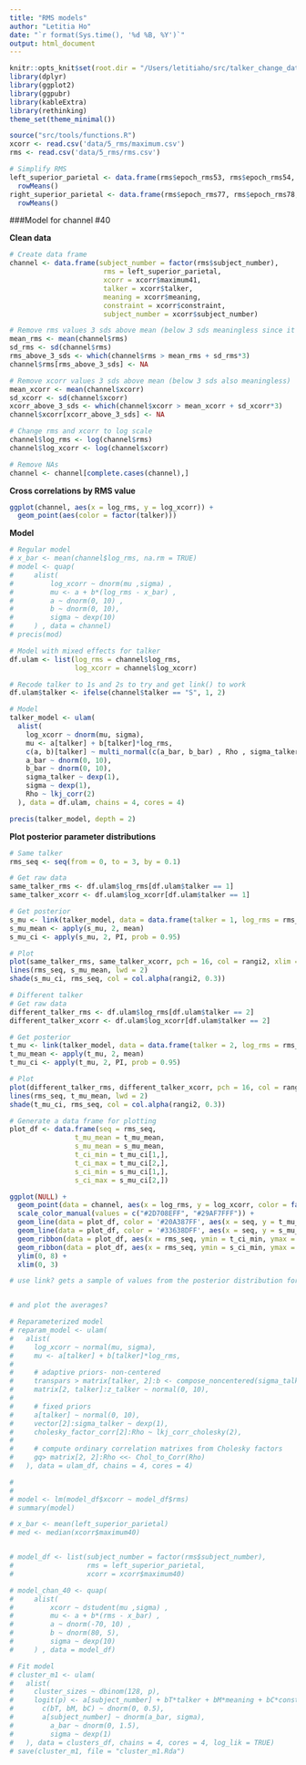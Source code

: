 ```yaml
---
title: "RMS models"
author: "Letitia Ho"
date: "`r format(Sys.time(), '%d %B, %Y')`"
output: html_document
---
```


```r
knitr::opts_knit$set(root.dir = "/Users/letitiaho/src/talker_change_data_processing")
library(dplyr)
library(ggplot2)
library(ggpubr)
library(kableExtra)
library(rethinking)
theme_set(theme_minimal())  
```

```r
source("src/tools/functions.R")
xcorr <- read.csv('data/5_rms/maximum.csv')
rms <- read.csv('data/5_rms/rms.csv')
```

```r
# Simplify RMS
left_superior_parietal <- data.frame(rms$epoch_rms53, rms$epoch_rms54, rms$epoch_rms60, rms$epoch_rms61, rms$epoch_rms67) %>%
  rowMeans()
right_superior_parietal <- data.frame(rms$epoch_rms77, rms$epoch_rms78, rms$epoch_rms79, rms$epoch_rms85, rms$epoch_rms86) %>%
  rowMeans()
```

###Model for channel #40

**Clean data**
```r
# Create data frame
channel <- data.frame(subject_number = factor(rms$subject_number),
                       rms = left_superior_parietal,
                       xcorr = xcorr$maximum41,
                       talker = xcorr$talker,
                       meaning = xcorr$meaning,
                       constraint = xcorr$constraint,
                       subject_number = xcorr$subject_number)

# Remove rms values 3 sds above mean (below 3 sds meaningless since it's negative)
mean_rms <- mean(channel$rms)
sd_rms <- sd(channel$rms)
rms_above_3_sds <- which(channel$rms > mean_rms + sd_rms*3)
channel$rms[rms_above_3_sds] <- NA

# Remove xcorr values 3 sds above mean (below 3 sds also meaningless)
mean_xcorr <- mean(channel$xcorr)
sd_xcorr <- sd(channel$xcorr)
xcorr_above_3_sds <- which(channel$xcorr > mean_xcorr + sd_xcorr*3)
channel$xcorr[xcorr_above_3_sds] <- NA

# Change rms and xcorr to log scale
channel$log_rms <- log(channel$rms)
channel$log_xcorr <- log(channel$xcorr)

# Remove NAs
channel <- channel[complete.cases(channel),]
```

**Cross correlations by RMS value**
```r
ggplot(channel, aes(x = log_rms, y = log_xcorr)) + 
  geom_point(aes(color = factor(talker)))
```

**Model**
```r
# Regular model
# x_bar <- mean(channel$log_rms, na.rm = TRUE)
# model <- quap(
#     alist(
#         log_xcorr ~ dnorm(mu ,sigma) ,
#         mu <- a + b*(log_rms - x_bar) ,
#         a ~ dnorm(0, 10) ,
#         b ~ dnorm(0, 10),
#         sigma ~ dexp(10)
#     ) , data = channel)
# precis(mod)
```

```r
# Model with mixed effects for talker
df.ulam <- list(log_rms = channel$log_rms,
                log_xcorr = channel$log_xcorr)

# Recode talker to 1s and 2s to try and get link() to work
df.ulam$talker <- ifelse(channel$talker == "S", 1, 2)

# Model
talker_model <- ulam(
  alist(
    log_xcorr ~ dnorm(mu, sigma),
    mu <- a[talker] + b[talker]*log_rms,
    c(a, b)[talker] ~ multi_normal(c(a_bar, b_bar) , Rho , sigma_talker),
    a_bar ~ dnorm(0, 10),
    b_bar ~ dnorm(0, 10),
    sigma_talker ~ dexp(1),
    sigma ~ dexp(1),
    Rho ~ lkj_corr(2)
  ), data = df.ulam, chains = 4, cores = 4)

precis(talker_model, depth = 2)
```

**Plot posterior parameter distributions**

```r
# Same talker
rms_seq <- seq(from = 0, to = 3, by = 0.1)

# Get raw data
same_talker_rms <- df.ulam$log_rms[df.ulam$talker == 1]
same_talker_xcorr <- df.ulam$log_xcorr[df.ulam$talker == 1]

# Get posterior
s_mu <- link(talker_model, data = data.frame(talker = 1, log_rms = rms_seq))
s_mu_mean <- apply(s_mu, 2, mean)
s_mu_ci <- apply(s_mu, 2, PI, prob = 0.95)

# Plot
plot(same_talker_rms, same_talker_xcorr, pch = 16, col = rangi2, xlim = c(0, 3), ylim = c(0, 8))
lines(rms_seq, s_mu_mean, lwd = 2)
shade(s_mu_ci, rms_seq, col = col.alpha(rangi2, 0.3))
```

```r
# Different talker
# Get raw data
different_talker_rms <- df.ulam$log_rms[df.ulam$talker == 2]
different_talker_xcorr <- df.ulam$log_xcorr[df.ulam$talker == 2]

# Get posterior
t_mu <- link(talker_model, data = data.frame(talker = 2, log_rms = rms_seq))
t_mu_mean <- apply(t_mu, 2, mean)
t_mu_ci <- apply(t_mu, 2, PI, prob = 0.95)

# Plot
plot(different_talker_rms, different_talker_xcorr, pch = 16, col = rangi2, xlim = c(0, 3), ylim = c(0, 8))
lines(rms_seq, t_mu_mean, lwd = 2)
shade(t_mu_ci, rms_seq, col = col.alpha(rangi2, 0.3))
```


```r
# Generate a data frame for plotting
plot_df <- data.frame(seq = rms_seq,
                t_mu_mean = t_mu_mean,
                s_mu_mean = s_mu_mean,
                t_ci_min = t_mu_ci[1,],
                t_ci_max = t_mu_ci[2,],
                s_ci_min = s_mu_ci[1,],
                s_ci_max = s_mu_ci[2,])

ggplot(NULL) +
  geom_point(data = channel, aes(x = log_rms, y = log_xcorr, color = factor(talker))) +
  scale_color_manual(values = c("#2D708EFF", "#29AF7FFF")) +
  geom_line(data = plot_df, color = '#20A387FF', aes(x = seq, y = t_mu_mean)) +
  geom_line(data = plot_df, color = '#33638DFF', aes(x = seq, y = s_mu_mean)) +
  geom_ribbon(data = plot_df, aes(x = rms_seq, ymin = t_ci_min, ymax = t_ci_max), fill = "grey70", alpha = 0.2) +
  geom_ribbon(data = plot_df, aes(x = rms_seq, ymin = s_ci_min, ymax = s_ci_max), fill = "grey70", alpha = 0.2) +
  ylim(0, 8) + 
  xlim(0, 3)
```


```r
# use link? gets a sample of values from the posterior distribution for each parameter (so 1000 alphas and 1000 betas... is that what we want? I guess I can plot the distribution of b for different talker vs b for same talker)


# and plot the averages?
```


```r
# Reparameterized model
# reparam_model <- ulam(
#   alist(
#     log_xcorr ~ normal(mu, sigma),
#     mu <- a[talker] + b[talker]*log_rms,
#     
#     # adaptive priors- non-centered
#     transpars > matrix[talker, 2]:b <- compose_noncentered(sigma_talker, Rho, z_talker),
#     matrix[2, talker]:z_talker ~ normal(0, 10),
#     
#     # fixed priors
#     a[talker] ~ normal(0, 10),
#     vector[2]:sigma_talker ~ dexp(1),
#     cholesky_factor_corr[2]:Rho ~ lkj_corr_cholesky(2),
#     
#     # compute ordinary correlation matrixes from Cholesky factors
#     gq> matrix[2, 2]:Rho <<- Chol_to_Corr(Rho)
#   ), data = ulam_df, chains = 4, cores = 4)
```


```r
# 
# 
# model <- lm(model_df$xcorr ~ model_df$rms)
# summary(model)

# x_bar <- mean(left_superior_parietal)
# med <- median(xcorr$maximum40)


# model_df <- list(subject_number = factor(rms$subject_number),
#                  rms = left_superior_parietal,
#                  xcorr = xcorr$maximum40)

# model_chan_40 <- quap(
#     alist(
#         xcorr ~ dstudent(mu ,sigma) ,
#         mu <- a + b*(rms - x_bar) ,
#         a ~ dnorm(-70, 10) ,
#         b ~ dnorm(80, 5),
#         sigma ~ dexp(10)
#     ) , data = model_df)

# Fit model
# cluster_m1 <- ulam(
#   alist(
#     cluster_sizes ~ dbinom(128, p),
#     logit(p) <- a[subject_number] + bT*talker + bM*meaning + bC*constraint,
#       c(bT, bM, bC) ~ dnorm(0, 0.5),
#       a[subject_number] ~ dnorm(a_bar, sigma),
#         a_bar ~ dnorm(0, 1.5),
#         sigma ~ dexp(1)
#   ), data = clusters_df, chains = 4, cores = 4, log_lik = TRUE)
# save(cluster_m1, file = "cluster_m1.Rda")
```


